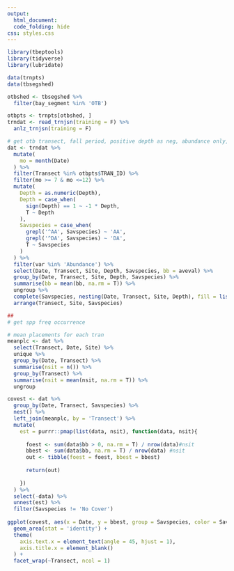 ```yaml
---
output: 
  html_document:
  code_folding: hide
css: styles.css
---
```

  
```r
library(tbeptools)
library(tidyverse)
library(lubridate)

data(trnpts)
data(tbsegshed)

otbshed <- tbsegshed %>% 
  filter(bay_segment %in% 'OTB')

otbpts <- trnpts[otbshed, ]
trndat <- read_trnjsn(training = F) %>% 
  anlz_trnjsn(training = F)

# get otb transect, fall period, positive depth as neg, abundance only, complete spp by site, date, transect combos
dat <- trndat %>% 
  mutate(
    mo = month(Date)
  ) %>% 
  filter(Transect %in% otbpts$TRAN_ID) %>% 
  filter(mo >= 7 & mo <=12) %>% 
  mutate(
    Depth = as.numeric(Depth),
    Depth = case_when(
      sign(Depth) == 1 ~ -1 * Depth, 
      T ~ Depth
    ), 
    Savspecies = case_when(
      grepl('^AA', Savspecies) ~ 'AA',
      grepl('^DA', Savspecies) ~ 'DA',
      T ~ Savspecies
    )
  ) %>% 
  filter(var %in% 'Abundance') %>% 
  select(Date, Transect, Site, Depth, Savspecies, bb = aveval) %>% 
  group_by(Date, Transect, Site, Depth, Savspecies) %>% 
  summarise(bb = mean(bb, na.rm = T)) %>% 
  ungroup %>% 
  complete(Savspecies, nesting(Date, Transect, Site, Depth), fill = list(bb = 0)) %>% 
  arrange(Transect, Site, Savspecies)

##
# get spp freq occurrence

# mean placements for each tran
meanplc <- dat %>% 
  select(Transect, Date, Site) %>% 
  unique %>% 
  group_by(Date, Transect) %>% 
  summarise(nsit = n()) %>% 
  group_by(Transect) %>% 
  summarise(nsit = mean(nsit, na.rm = T)) %>% 
  ungroup

covest <- dat %>% 
  group_by(Date, Transect, Savspecies) %>% 
  nest() %>% 
  left_join(meanplc, by = 'Transect') %>% 
  mutate(
    est = purrr::pmap(list(data, nsit), function(data, nsit){
      
      foest <- sum(data$bb > 0, na.rm = T) / nrow(data)#nsit    
      bbest <- sum(data$bb, na.rm = T) / nrow(data) #nsit
      out <- tibble(foest = foest, bbest = bbest)
      
      return(out)
      
    })
  ) %>% 
  select(-data) %>% 
  unnest(est) %>% 
  filter(Savspecies != 'No Cover')
 
ggplot(covest, aes(x = Date, y = bbest, group = Savspecies, color = Savspecies, fill = Savspecies)) + 
  geom_area(stat = 'identity') + 
  theme(
    axis.text.x = element_text(angle = 45, hjust = 1), 
    axis.title.x = element_blank()
  ) + 
  facet_wrap(~Transect, ncol = 1)
```
